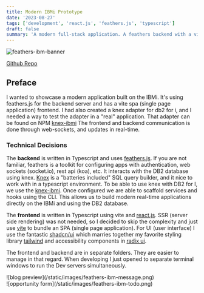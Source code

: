 ```yaml
---
title: Modern IBMi Prototype
date: '2023-08-27'
tags: ['development', 'react.js', 'feathers.js', 'typescript']
draft: false
summary: 'A modern full-stack application. A feathers backend with a vite spa frontend.'
---
```

![feathers-ibm-banner](/static/images/feathers-ibm-home.png)

[Github Repo](https://github.com/bskimball/feathers-ibm)

## Preface

I wanted to showcase a modern application built on the IBMi. It's using feathers.js for the backend server and has a
vite spa (single page application) frontend. I had also created a knex adapter for db2 for i, and I needed a way to
test the adapter in a "real" application. That adapter can be found on NPM [knex-ibmi](https://www.npmjs.com/package/@bdkinc/knex-ibmi) The frontend and backend
communication is done through web-sockets, and updates in real-time.

### Technical Decisions

The <strong>backend</strong> is written in Typescript and uses [feathers.js](https://feathersjs.com/). If you are not
familiar,
feathers is a toolkit for configuring apps with authentication, web sockets (socket.io), rest api (koa), etc.
It interacts with the DB2 database using knex. [Knex](https://knexjs.org/) is a "batteries included" SQL query
builder, and it nice to work with in a typescript environment. To be able to use knex with DB2 for I, we use the
[knex-ibmi](https://www.npmjs.com/package/@bdkinc/knex-ibmi). Once configured we are able to scaffold services and
hooks using the CLI. This allows us to build modern real-time applications directly on the IBMi and using the DB2
database.

The <strong>frontend</strong> is written in Typescript using vite and [react.js](https://react.dev/). SSR (server side
rendering) was not needed, so I decided to skip the complexity and just use [vite](https://vitejs.dev/) to bundle an
SPA (single page application). For UI (user interface) I use the fantastic [shadcn/ui](https://ui.shadcn.com/) which
marries together my favorite styling library [tailwind](https://tailwindcss.com/) and accessibility components in
[radix ui](https://www.radix-ui.com/primitives/docs/overview/introduction).

The frontend and backend are in separate folders. They are easier to manage in that regard. When developing I just
opened to separate terminal windows to run the Dev servers simultaneously.

<div className="flex space-x-8">
  <div>
    ![blog preview](/static/images/feathers-ibm-message.png)
  </div>
  <div>
    ![opportunity form](/static/images/feathers-ibm-todo.png)
  </div>
</div>







